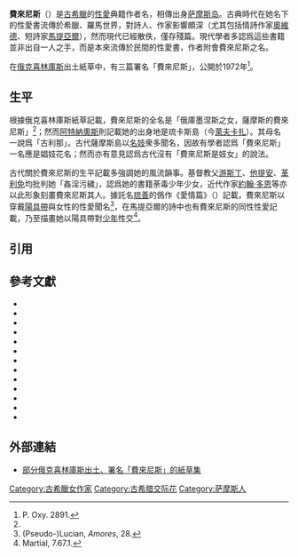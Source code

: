 '''費來尼斯'''（{{lang-grc|Φιλαινίς}}）是[[古希臘|古希臘]]的[[性愛|性愛]]典籍作者名，相傳出身[[萨摩斯岛|萨摩斯岛]]。古典時代在她名下的性愛書流傳於希臘、羅馬世界，對詩人、作家影響頗深（尤其包括情詩作家[[奧維德|奧維德]]{{sfn|Ostler|2007|page=75}}、短詩家[[馬提亞爾|馬提亞爾]]{{sfn|Penrose|2016|page=64}}），然而現代已經散佚，僅存殘篇。現代學者多認爲這些書籍並非出自一人之手，而是本來流傳於民間的性愛書，作者附會費來尼斯之名{{sfn|Boehringer|2014|page=}}。

在[[俄克喜林庫斯|俄克喜林庫斯]]出土紙草中，有三篇署名「費來尼斯」，公開於1972年<ref name="oxyrhynchus">P. Oxy. 2891.</ref>。

== 生平 ==
根據俄克喜林庫斯紙草記載，費來尼斯的全名是「俄庫墨涅斯之女，薩摩斯的費來尼斯」<ref name="oxyrhynchus" />；然而[[阿特納奧斯|阿特納奧斯]]則記載她的出身地是琉卡斯島（今[[萊夫卡扎|萊夫卡扎]]）{{sfn|Tsantsanogolou|1973|page=191}}。其母名一說爲「古利那」{{sfn|Plant|2004|page=45}}。古代薩摩斯島以[[名妓|名妓]]衆多聞名{{sfn|Traill|2008|page=86}}，因故有學者認爲「費來尼斯」一名應是娼妓花名{{sfn|Plant|2004|page=45}}；然而亦有意見認爲古代沒有「費來尼斯是妓女」的說法{{sfn|Boehringer|2014|page=}}。

古代關於費來尼斯的生平記載多強調她的風流韻事。基督教父[[游斯丁|游斯丁]]、[[他提安|他提安]]、[[克莱曼特_(亚历山大城)|革利免]]均批判她「姦淫污穢」，認爲她的書籍荼毒少年少女{{sfn|Boehringer|2014|page=}}，近代作家[[約翰·多恩|約翰·多恩]]等亦以此形象刻畫費來尼斯其人{{sfn|Andreadis|2001|page=47}}。據託名[[琉善|琉善]]的僞作《愛情篇》（{{lang|grc|Ἔρωτες}}）記載，費來尼斯以穿戴[[捆綁式假陰莖|陽具帶]]與女性的性愛聞名<ref>(Pseudo-)Lucian, ''Amores'', 28.</ref>，在馬提亞爾的詩中也有費來尼斯的同性性愛記載，乃至描畫她以陽具帶對[[古希臘少年愛|少年]]性交<ref>Martial, 7.67.1.</ref>。

== 引用 ==
{{reflist|20em}}

== 參考文獻 ==
{{refbegin|30em}}
* {{citation|last=Andreadis|first=Harriette|date=2001|title=Sappho in Early Modern England: Female Same-Sex Literary Erotics, 1550-1714|url=https://books.google.com/?id=68c-gxtYR3kC&pg=PA44&dq=Philaenis#v=onepage&q=Philaenis&f=false|location=Chicago, Illinois|publisher=The University of Chicago Press|isbn=978-0-226-02009-9|ref=harv}}
* {{citation|last=Boehringer|first=Sandra|date=2014|chapter=What is Named by the Name "Philaenis"? Gender, function and authority of an antonomastic figure|title=Sex in Antiquity: Exploring Gender and Sexuality in the Ancient World|url=https://books.google.com/?id=JFG2BQAAQBAJ&pg=PT546&dq=Clement+of+Alexandria+Philaenis#v=onepage&q=Clement%20of%20Alexandria%20Philaenis&f=false|series=Rewriting Antiquity|editor1-last=Masterson|editor1-first=Mark|editor2-last=Nancy Sorkin|editor2-first=Rabinowitz|editor3-last=Robson|editor3-first=James|location=New York City, New York and London, England|publisher=Routledge|isbn=978-0415519410|ref=harv}}
* {{citation|last=Hallett|first=Judith P.|date=1997|chapter=Ten: Female Homosexualities|title=Roman Sexualities|url=https://books.google.com/?id=1ZPC3TqBZEQC&pg=PA262&dq=Philaenis#v=onepage&q=Philaenis&f=false|editor1-last=Hallett|editor1-first=Judith P.|editor2-last=Skinner|editor2-first=Marilyn B.|location=Princeton, New Jersey|publisher=Princeton University Press|isbn=978-0-691-01178-3|ref=harv}}
* {{citation|last=McKeown|first=J. C.|title=A Cabinet of Greek Curiosities: Strange Tales and Surprising Facts from the Cradle of Western Civilization|date=2013|publisher=Oxford University Press|location=Oxford, England|isbn=978-0-19-998210-3|page=40|ref=harv}}
* {{citation|last=Montserrat|first=Dominic|date=2011|orig-year=1963|title=Sex and Society in Græco-Roman Egypt|url=https://books.google.com/?id=ciXCT-5XqRsC&pg=PA113&dq=Philaenis+of+Samos#v=onepage&q=Philaenis%20of%20Samos&f=false|location=New York City, New York and London, England|publisher=Routledge|isbn=978-0-7103-0530-5|ref=harv}}
* {{citation|last=Ostler|first=Nicholas|date=2007|title=Ad Infinitum: A Biography of Latin|url=https://books.google.com/?id=YpOeQjTW1E0C&pg=PA75&dq=Philaenis+of+Samos#v=onepage&q=Philaenis%20of%20Samos&f=false|location=New York City, New York|publisher=Walker & Company|isbn=978-0-8027-1515-9|ref=harv}}
* {{citation|last=Penrose|first=Walter Duvall|date=2016|title=Postcolonial Amazons: Female Masculinity and Courage in Ancient Greek and Sanskrit Literature|url=https://books.google.com/?id=9jpADQAAQBAJ&pg=PA64&dq=Philaenis+of+Samos#v=onepage&q=Philaenis%20of%20Samos&f=false|location=Oxford, England|publisher=Oxford University Press|isbn=978-0-19-953337-4|ref=harv}}
* {{citation|last=Perrottet|first=Tony|date=2002|title=Pagan Holiday: On the Trail of Ancient Roman Tourists|url=https://books.google.com/?id=dJY8HvKIVZ0C&pg=PA211&dq=Philaenis+of+Samos#v=onepage&q=Philaenis%20of%20Samos&f=false|location=New York City, New York|publisher=Random House Trade Paperbacks|isbn=978-0-375-75639-9|ref=harv}}
* {{citation|last=Plant|first=Ian Michael|title=Women Writers of Ancient Greece and Rome: An Anthology|date=2004|publisher=University of Oklahoma Press|isbn=978-0-8061-3622-6|pages=45–47|url=https://books.google.com/?id=uYGay_yqBLUC&pg=PA45&lpg=PA45&dq=Philaenis#v=onepage&q=Philaenis&f=false|ref=harv}}
* {{citation|last=Traill|first=Ariana|date=2008|title=Women and the Comic Plot in Menander|url=https://books.google.com/?id=C-b7_UKGRzcC&pg=PA86&lpg=PA86&dq=Samos+hetaira#v=onepage&q=Samos%20hetaira&f=false|location=Cambridge, England|publisher=Cambridge University Press|isbn=978-0521882262|ref=harv}}
* {{citation|last=Tsantsanoglou|first=K.|title=The Memoirs of a Lady from Samos|jstor=20180553|journal=Zeitschrift für Papyrologie und Epigraphik|year=1973|volume=12|pages=183–195|ref=harv}}
* {{citation|last=Vessey|first=D. W. Thomson|date=1976|title=Philaenis|journal=Revue Belge de Philologie et d'Histoire|url=https://www.persee.fr/doc/rbph_0035-0818_1976_num_54_1_3079|volume=1|pages=76–82|ref=harv|accessdate=2020-07-16|archive-date=2020-07-17|archive-url=https://web.archive.org/web/20200717053112/https://www.persee.fr/doc/rbph_0035-0818_1976_num_54_1_3079|dead-url=no}}
* {{citation|last=West|first=M. L.|title=Erinna|journal=Zeitschrift für Papyrologie und Epigraphik|location=Bonn, Germany|publisher=Dr. Rudolf Habelt GmbH|volume=25|year=1977|page=118|ref=harv}}
{{refend}}

== 外部連結 ==
*[http://www.papyrology.ox.ac.uk/POxy/VExhibition/scribes_scholars/philaenis.html 部分俄克喜林庫斯出土、署名「費來尼斯」的紙草集] {{Wayback|url=http://www.papyrology.ox.ac.uk/POxy/VExhibition/scribes_scholars/philaenis.html |date=20200611220412 }}
{{Authority control}}

[[Category:古希臘女作家|Category:古希臘女作家]]
[[Category:古希腊交际花|Category:古希腊交际花]]
[[Category:萨摩斯人|Category:萨摩斯人]]